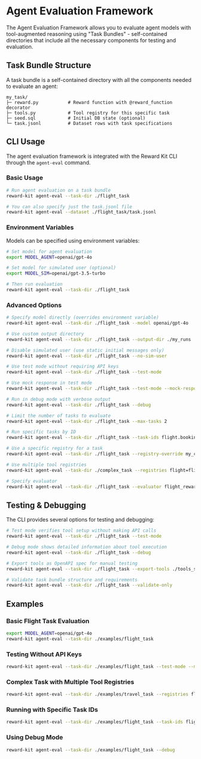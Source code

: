 # Agent Evaluation Framework

The Agent Evaluation Framework allows you to evaluate agent models with tool-augmented reasoning using "Task Bundles" - self-contained directories that include all the necessary components for testing and evaluation.

## Task Bundle Structure

A task bundle is a self-contained directory with all the components needed to evaluate an agent:

```
my_task/
├─ reward.py           # Reward function with @reward_function decorator
├─ tools.py            # Tool registry for this specific task
├─ seed.sql            # Initial DB state (optional)
└─ task.jsonl          # Dataset rows with task specifications
```

## CLI Usage

The agent evaluation framework is integrated with the Reward Kit CLI through the `agent-eval` command.

### Basic Usage

```bash
# Run agent evaluation on a task bundle
reward-kit agent-eval --task-dir ./flight_task

# You can also specify just the task.jsonl file
reward-kit agent-eval --dataset ./flight_task/task.jsonl
```

### Environment Variables

Models can be specified using environment variables:

```bash
# Set model for agent evaluation
export MODEL_AGENT=openai/gpt-4o

# Set model for simulated user (optional)
export MODEL_SIM=openai/gpt-3.5-turbo

# Then run evaluation
reward-kit agent-eval --task-dir ./flight_task
```

### Advanced Options

```bash
# Specify model directly (overrides environment variable)
reward-kit agent-eval --task-dir ./flight_task --model openai/gpt-4o

# Use custom output directory
reward-kit agent-eval --task-dir ./flight_task --output-dir ./my_runs

# Disable simulated user (use static initial messages only)
reward-kit agent-eval --task-dir ./flight_task --no-sim-user

# Use test mode without requiring API keys
reward-kit agent-eval --task-dir ./flight_task --test-mode

# Use mock response in test mode
reward-kit agent-eval --task-dir ./flight_task --test-mode --mock-response

# Run in debug mode with verbose output
reward-kit agent-eval --task-dir ./flight_task --debug

# Limit the number of tasks to evaluate
reward-kit agent-eval --task-dir ./flight_task --max-tasks 2

# Run specific tasks by ID
reward-kit agent-eval --task-dir ./flight_task --task-ids flight.booking.001,flight.booking.002

# Use a specific registry for a task
reward-kit agent-eval --task-dir ./flight_task --registry-override my_custom_tools.flight_tools

# Use multiple tool registries
reward-kit agent-eval --task-dir ./complex_task --registries flight=flight_tools,hotel=hotel_tools

# Specify evaluator
reward-kit agent-eval --task-dir ./flight_task --evaluator flight_reward.success_evaluator
```

## Testing & Debugging

The CLI provides several options for testing and debugging:

```bash
# Test mode verifies tool setup without making API calls
reward-kit agent-eval --task-dir ./flight_task --test-mode

# Debug mode shows detailed information about tool execution
reward-kit agent-eval --task-dir ./flight_task --debug

# Export tools as OpenAPI spec for manual testing
reward-kit agent-eval --task-dir ./flight_task --export-tools ./tools_spec

# Validate task bundle structure and requirements
reward-kit agent-eval --task-dir ./flight_task --validate-only
```

## Examples

### Basic Flight Task Evaluation

```bash
export MODEL_AGENT=openai/gpt-4o
reward-kit agent-eval --task-dir ./examples/flight_task
```

### Testing Without API Keys

```bash
reward-kit agent-eval --task-dir ./examples/flight_task --test-mode --mock-response
```

### Complex Task with Multiple Tool Registries

```bash
reward-kit agent-eval --task-dir ./examples/travel_task --registries flight=flight_tools,hotel=hotel_tools
```

### Running with Specific Task IDs

```bash
reward-kit agent-eval --task-dir ./examples/flight_task --task-ids flight.booking.001,flight.booking.002
```

### Using Debug Mode

```bash
reward-kit agent-eval --task-dir ./examples/flight_task --debug
```
